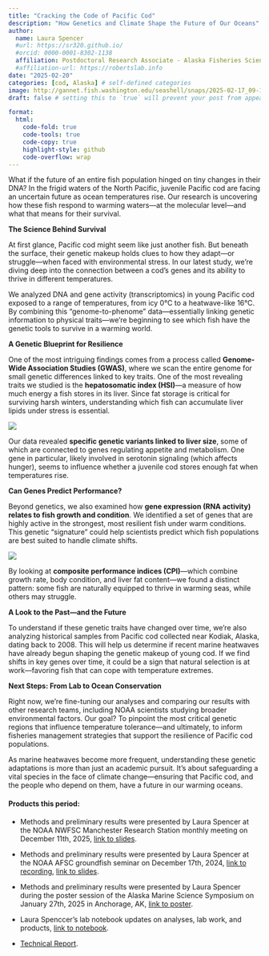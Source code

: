 ```yaml
---
title: "Cracking the Code of Pacific Cod"
description: "How Genetics and Climate Shape the Future of Our Oceans"
author:
  name: Laura Spencer
  #url: https://sr320.github.io/
  #orcid: 0000-0001-8302-1138
  affiliation: Postdoctoral Research Associate - Alaska Fisheries Science Center / UW SAFS
  #affiliation-url: https://robertslab.info
date: "2025-02-20"
categories: [cod, Alaska] # self-defined categories
image: http://gannet.fish.washington.edu/seashell/snaps/2025-02-17_09-15-38.png # finding a good image
draft: false # setting this to `true` will prevent your post from appearing on your listing page until you're ready!

format:
  html:
    code-fold: true
    code-tools: true
    code-copy: true
    highlight-style: github
    code-overflow: wrap
---
```


What if the future of an entire fish population hinged on tiny changes in their DNA? In the frigid waters of the North Pacific, juvenile Pacific cod are facing an uncertain future as ocean temperatures rise. Our research is uncovering how these fish respond to warming waters---at the molecular level---and what that means for their survival.

**The Science Behind Survival**

At first glance, Pacific cod might seem like just another fish. But beneath the surface, their genetic makeup holds clues to how they adapt---or struggle---when faced with environmental stress. In our latest study, we're diving deep into the connection between a cod's genes and its ability to thrive in different temperatures.

We analyzed DNA and gene activity (transcriptomics) in young Pacific cod exposed to a range of temperatures, from icy 0°C to a heatwave-like 16°C. By combining this "genome-to-phenome" data---essentially linking genetic information to physical traits---we're beginning to see which fish have the genetic tools to survive in a warming world.

**A Genetic Blueprint for Resilience**

One of the most intriguing findings comes from a process called **Genome-Wide Association Studies (GWAS)**, where we scan the entire genome for small genetic differences linked to key traits. One of the most revealing traits we studied is the **hepatosomatic index (HSI)**---a measure of how much energy a fish stores in its liver. Since fat storage is critical for surviving harsh winters, understanding which fish can accumulate liver lipids under stress is essential.

![](http://gannet.fish.washington.edu/seashell/snaps/2025-02-17_09-17-29.png)

Our data revealed **specific genetic variants linked to liver size**, some of which are connected to genes regulating appetite and metabolism. One gene in particular, likely involved in serotonin signaling (which affects hunger), seems to influence whether a juvenile cod stores enough fat when temperatures rise.

**Can Genes Predict Performance?**

Beyond genetics, we also examined how **gene expression (RNA activity) relates to fish growth and condition**. We identified a set of genes that are highly active in the strongest, most resilient fish under warm conditions. This genetic "signature" could help scientists predict which fish populations are best suited to handle climate shifts.

![](http://gannet.fish.washington.edu/seashell/snaps/2025-02-17_09-18-11.png)

By looking at **composite performance indices (CPI)**---which combine growth rate, body condition, and liver fat content---we found a distinct pattern: some fish are naturally equipped to thrive in warming seas, while others may struggle.

**A Look to the Past---and the Future**

To understand if these genetic traits have changed over time, we're also analyzing historical samples from Pacific cod collected near Kodiak, Alaska, dating back to 2008. This will help us determine if recent marine heatwaves have already begun shaping the genetic makeup of young cod. If we find shifts in key genes over time, it could be a sign that natural selection is at work---favoring fish that can cope with temperature extremes.

**Next Steps: From Lab to Ocean Conservation**

Right now, we're fine-tuning our analyses and comparing our results with other research teams, including NOAA scientists studying broader environmental factors. Our goal? To pinpoint the most critical genetic regions that influence temperature tolerance---and ultimately, to inform fisheries management strategies that support the resilience of Pacific cod populations.

As marine heatwaves become more frequent, understanding these genetic adaptations is more than just an academic pursuit. It's about safeguarding a vital species in the face of climate change---ensuring that Pacific cod, and the people who depend on them, have a future in our warming oceans.

#### Products this period: 

-   Methods and preliminary results were presented by Laura Spencer at the NOAA NWFSC Manchester Research Station monthly meeting on December 11th, 2025, [link to slides](https://github.com/RobertsLab/project-cod-temperature/blob/main/reports/Manchester-Presentation-Dec2024.pdf). 

-   Methods and preliminary results were presented by Laura Spencer at the NOAA AFSC groundfish seminar on December 17th, 2024, [link to recording](https://bcove.video/3DxO7xy), [link to slides](https://github.com/RobertsLab/project-cod-temperature/blob/main/reports/Groundfish%20Seminar%2C%202024.pdf).

-   Methods and preliminary results were presented by Laura Spencer during the poster session of the Alaska Marine Science Symposium on January 27th, 2025 in Anchorage, AK, [link to poster](https://github.com/RobertsLab/project-cod-temperature/blob/main/reports/Spencer%2CLH_Poster-AMSS-2025-final.pdf).

-   Laura Spenccer's lab notebook updates on analyses, lab work, and products, [link to notebook](https://laurahspencer.github.io/LabNotebook/).

-   [Technical Report](https://d.pr/f/Cq3nsF).
